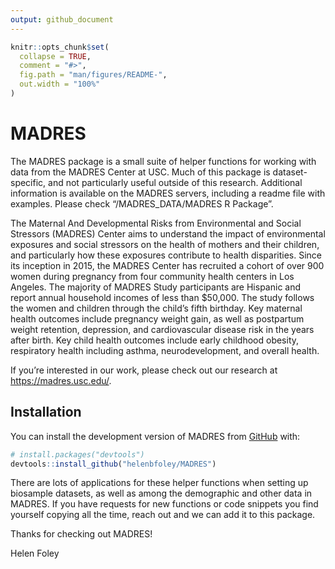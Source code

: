 ```yaml
---
output: github_document
---
```


<!-- README.md is generated from README.Rmd. Please edit that file -->

```r
knitr::opts_chunk$set(
  collapse = TRUE,
  comment = "#>",
  fig.path = "man/figures/README-",
  out.width = "100%"
)
```

# MADRES

<!-- badges: start -->
<!-- badges: end -->

The MADRES package is a small suite of helper functions for working with data from the MADRES Center at USC. Much of this package is dataset-specific, and not particularly useful outside of this research. Additional information is available on the MADRES servers, including a readme file with examples. Please check "/MADRES_DATA/MADRES R Package". 

The Maternal And Developmental Risks from Environmental and Social Stressors (MADRES) Center aims to understand the impact of environmental exposures and social stressors on the health of mothers and their children, and particularly how these exposures contribute to health disparities. Since its inception in 2015, the MADRES Center has recruited a cohort of over 900 women during pregnancy from four community health centers in Los Angeles. The majority of MADRES Study participants are Hispanic and report annual household incomes of less than $50,000. The study follows the women and children through the child’s fifth birthday. Key maternal health outcomes include pregnancy weight gain, as well as postpartum weight retention, depression, and cardiovascular disease risk in the years after birth. Key child health outcomes include early childhood obesity, respiratory health including asthma, neurodevelopment, and overall health.

If you're interested in our work, please check out our research at [https://madres.usc.edu/](https://madres.usc.edu/). 

## Installation

You can install the development version of MADRES from [GitHub](https://github.com/) with:

``` r
# install.packages("devtools")
devtools::install_github("helenbfoley/MADRES")
```

There are lots of applications for these helper functions when setting up biosample datasets, as well as among the demographic and other data in MADRES. If you have requests for new functions or code snippets you find yourself copying all the time, reach out and we can add it to this package. 

Thanks for checking out MADRES!

Helen Foley

